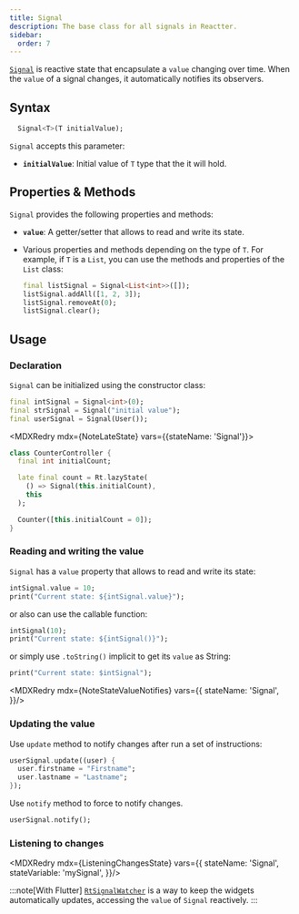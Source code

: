```yaml
---
title: Signal
description: The base class for all signals in Reactter.
sidebar:
  order: 7
---
```



<HT><a href="https://pub.dev/documentation/reactter/latest/reactter/Signal-class.html" target="_blank">`Signal`</a></HT> is reactive state that encapsulate a `value` changing over time. When the `value` of a signal changes, it automatically notifies its observers.

## Syntax

```dart showLineNumbers=false
  Signal<T>(T initialValue);
```

<HT>`Signal`</HT> accepts this parameter:

- **`initialValue`**: Initial value of <HT>`T`</HT> type that the it will hold.

## Properties & Methods

<HT>`Signal`</HT> provides the following properties and methods:

- **`value`**: A getter/setter that allows to read and write its state.

- Various properties and methods depending on the type of <HT>`T`</HT>. For example, if <HT>`T`</HT> is a <HT>`List`</HT>, you can use the methods and properties of the <HT>`List`</HT> class:

  ```dart showLineNumbers=false
  final listSignal = Signal<List<int>>([]);
  listSignal.addAll([1, 2, 3]);
  listSignal.removeAt(0);
  listSignal.clear();
  ```
<StatePropertiesMethodsRef/>

## Usage

### Declaration

<HT>`Signal`</HT> can be initialized using the constructor class:

```dart showLineNumbers=false
final intSignal = Signal<int>(0);
final strSignal = Signal("initial value");
final userSignal = Signal(User());
```

<MDXRedry mdx={NoteLateState} vars={{stateName: 'Signal'}}>
  <Fragment slot="exampleCode">
```dart title="counter_controller.dart" collapse={1-3, 8-10} "late" "Rt.lazyState" "Signal"
class CounterController {
  final int initialCount;

  late final count = Rt.lazyState(
    () => Signal(this.initialCount),
    this
  );

  Counter([this.initialCount = 0]);
}
```
  </Fragment>
</MDXRedry>

### Reading and writing the value

<HT>`Signal`</HT> has a `value` property that allows to read and write its state:

```dart showLineNumbers=false ".value"
intSignal.value = 10;
print("Current state: ${intSignal.value}");
```

or also can use the callable function:

```dart showLineNumbers=false
intSignal(10);
print("Current state: ${intSignal()}");
```

or simply use <HM>`.toString()`</HM> implicit to get its `value` as String:

```dart showLineNumbers=false
print("Current state: $intSignal");
```

<MDXRedry mdx={NoteStateValueNotifies} vars={{
  stateName: 'Signal',
}}/>

### Updating the value

Use <HM>`update`</HM> method to notify changes after run a set of instructions:

```dart showLineNumbers=false
userSignal.update((user) {
  user.firstname = "Firstname";
  user.lastname = "Lastname";
});
```

Use <HM>`notify`</HM> method to force to notify changes.

```dart showLineNumbers=false
userSignal.notify();
```

### Listening to changes

<MDXRedry mdx={ListeningChangesState} vars={{
  stateName: 'Signal',
  stateVariable: 'mySignal',
}}/>

:::note[With Flutter]
<HT>[`RtSignalWatcher`](/reactter/api/widgets/rt_signal_watcher)</HT> is a way to keep the widgets automatically updates, accessing the `value` of <HT>`Signal`</HT> reactively.
:::